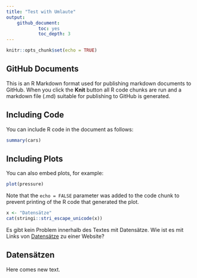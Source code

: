 ```yaml
---
title: "Test with Umlaute"
output: 
    github_document:
            toc: yes
            toc_depth: 3
---
```


```r
knitr::opts_chunk$set(echo = TRUE)
```

## GitHub Documents

This is an R Markdown format used for publishing markdown documents to GitHub. When you click the **Knit** button all R code chunks are run and a markdown file (.md) suitable for publishing to GitHub is generated.


## Including Code

You can include R code in the document as follows:



```r
summary(cars)
```

## Including Plots

You can also embed plots, for example:

```r
plot(pressure)
```

Note that the `echo = FALSE` parameter was added to the code chunk to prevent printing of the R code that generated the plot.

```r
x <- "Datensätze"
cat(stringi::stri_escape_unicode(x))
```

Es gibt kein Problem innerhalb des Textes mit Datensätze. Wie ist es mit Links von [Datensätze](https://en.wikipedia.org/wiki/ISO_639-1) zu einer Website?

## Datensätzen

Here comes new text.
